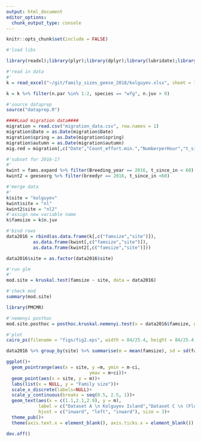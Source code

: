```yaml
---
output: html_document
editor_options: 
  chunk_output_type: console
---
```


```r
knitr::opts_chunk$set(include = FALSE)
```

```r
#'load libs

library(readxl);library(plyr);library(dplyr);library(lubridate);library(ggplot2)

#'read in data
#'
k = read_excel("~/git/family_sizes_geese_2018/kolguyev.xlsx", sheet = 1)

k = k %>% filter(n.par %in% 1:2, species == "wfg", n.juv > 0)

```

```r
#'source dataprep
source("dataprep.R")
```

```r
####Load migration data####
migration = read.csv("migration_data.csv", row.names = 1)
migration$Date = as.Date(migration$Date)
migration$spring = as.Date(migration$spring)
migration$autumn = as.Date(migration$autumn)
mig.red = migration[,c("Date","Count_effort.min.","NumberperHour","t_since_in","t_to_out","durwinter")]

#'subset for 2016-17
#'
kwint = fams.expand %>% filter(Breeding_year == 2016, t_since_in < 60)
kwint2 = geeseorg %>% filter(breedyr == 2016, t_since_in <60)
```

```r
#'merge data
#'
k$site = "kolguyev"
kwint$site = "nl"
kwint2$site = "nl2"
#'assign new variable name
k$famsize = k$n.juv

#'bind rows
data2016 = rbind(as.data.frame(k[,c("famsize","site")]), 
          as.data.frame(kwint[,c("famsize","site")]),
          as.data.frame(kwint2[,c("famsize","site")]))

data2016$site = as.factor(data2016$site)
```

```r
#'run glm
#'
mod.site = kruskal.test(famsize ~ site, data = data2016)

#'check mod
summary(mod.site)

library(PMCMR)

#'nemenyi posthoc
mod.site.posthoc = posthoc.kruskal.nemenyi.test(x = data2016$famsize, g = data2016$site, dist = "Chisquare")
```

```r
#'plot
cairo_ps(filename = "figs/fig2.eps", width = 84/25.4, height = 84/25.4, pointsize = 8, family = "arial", fallback_resolution = 300)

data2016 %>% group_by(site) %>% summarise(m = mean(famsize), sd = sd(famsize), n = length(famsize)) %>% mutate(ci = qnorm(0.975)*sd/sqrt(n)) %>% 

ggplot()+
  geom_pointrange(aes(x = site, y =m, ymin = m-ci,
                               ymax = m+ci))+
  geom_point(aes(x = site, y = m))+
  labs(list(x = NULL, y = "Family size"))+
  scale_x_discrete(labels=NULL)+
  scale_y_continuous(breaks = seq(0.5, 2.5, 1))+
  geom_text(aes(x = c(1.1,2.1,2.9), y = m), 
            label = c("Dataset A \n Kolguyev Island","Dataset C \n (Flock counts)","Dataset D \n (Neckband resightings)"),
            hjust = c("inward", "left", "inward"), size = 3)+
  theme_pub()+
  theme(axis.text.x = element_blank(), axis.ticks.x = element_blank())

dev.off()
```
